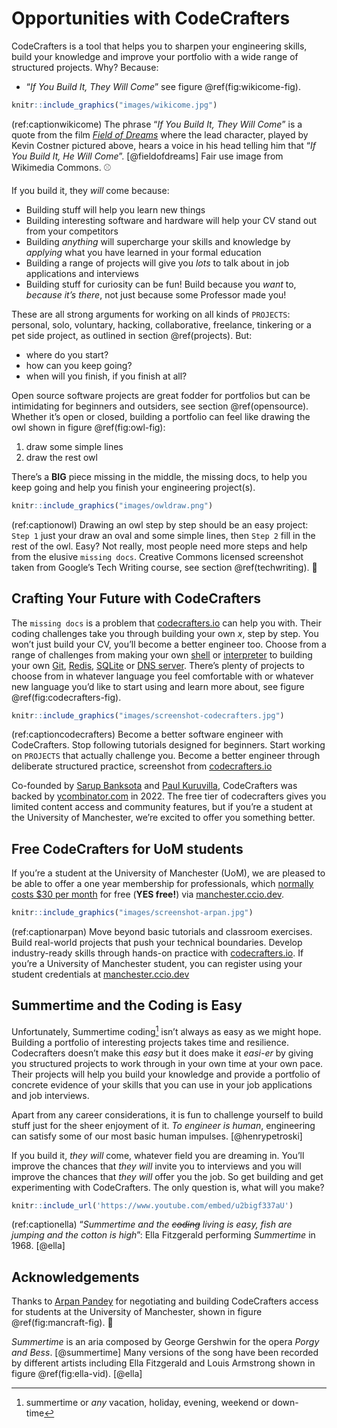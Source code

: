 # Opportunities with CodeCrafters {#crafting}

CodeCrafters is a tool that helps you to sharpen your engineering skills, build your knowledge and improve your portfolio with a wide range of structured projects. Why? Because: 

* “_If You Build It, They Will Come_” see figure \@ref(fig:wikicome-fig).

```r
knitr::include_graphics("images/wikicome.jpg")
```

(ref:captionwikicome) The phrase “_If You Build It, They Will Come_” is a quote from the film _[Field of Dreams](https://en.wikipedia.org/wiki/Field_of_Dreams)_ where the lead character, played by Kevin Costner pictured above, hears a voice in his head telling him that “_If You Build It, He Will Come_”. [@fieldofdreams] Fair use image from Wikimedia Commons. ⚾️

If you build it, they _will_ come because:

* Building stuff will help you learn new things
* Building interesting software and hardware will help your CV stand out from your competitors
* Building *anything* will supercharge your skills and knowledge by _applying_ what you have learned in your formal education
* Building a range of projects will give you _lots_ to talk about in job applications and interviews
* Building stuff for curiosity can be fun! Build because you _want_ to, _because it's there_, not just because some Professor made you! 

These are all strong arguments for working on all kinds of `PROJECTS`: personal, solo, voluntary, hacking, collaborative, freelance, tinkering or a pet side project, as outlined in section \@ref(projects). But:

* where do you start? 
* how can you keep going? 
* when will you finish, if you finish at all?

Open source software projects are great fodder for portfolios but can be intimidating for beginners and outsiders, see section \@ref(opensource). Whether it's open or closed, building a portfolio can feel like drawing the owl shown in figure \@ref(fig:owl-fig): 

1. draw some simple lines 
1.  draw the rest owl 

There's a **BIG** piece missing in the middle, the missing docs, to help you keep going and help you finish your engineering project(s). 

```r
knitr::include_graphics("images/owldraw.png")
```

(ref:captionowl) Drawing an owl step by step should be an easy project: `Step 1` just your draw an oval and some simple lines, then `Step 2` fill in the rest of the owl. Easy? Not really, most people need more steps and help from the elusive `missing docs`. Creative Commons licensed screenshot taken from Google's Tech Writing course, see section \@ref(techwriting). 🦉

## Crafting Your Future with CodeCrafters {#codecrafters}

The `missing docs` is a problem that [codecrafters.io](https://codecrafters.io) can help you with. Their coding challenges take you through building your own $x$, step by step. You won't just build your CV, you'll become a better engineer too. Choose from a range of challenges from making your own [shell](https://en.wikipedia.org/wiki/Shell_(computing)) or [interpreter](https://en.wikipedia.org/wiki/Interpreter_(computing)) to building your own [Git](https://en.wikipedia.org/wiki/Git), [Redis](https://en.wikipedia.org/wiki/Redis), [SQLite](https://en.wikipedia.org/wiki/SQLite) or [DNS server](https://en.wikipedia.org/wiki/Name_server). There's plenty of projects to choose from in whatever language you feel comfortable with or whatever new language you'd like to start using and learn more about, see figure \@ref(fig:codecrafters-fig).

```r
knitr::include_graphics("images/screenshot-codecrafters.jpg")
```

(ref:captioncodecrafters) Become a better software engineer with CodeCrafters. Stop following tutorials designed for beginners. Start working on `PROJECTS` that actually challenge you. Become a better engineer through deliberate structured practice, screenshot from [codecrafters.io](https://codecrafters.io/)

Co-founded by [Sarup Banksota](https://www.linkedin.com/in/sarupbanskota/) and [Paul Kuruvilla](https://www.linkedin.com/in/rohitpaulk/), CodeCrafters was backed by [ycombinator.com](https://www.ycombinator.com/) in 2022. The free tier of codecrafters gives you limited content access and community features, but if you're a student at the University of Manchester, we're excited to offer you something better. 

## Free CodeCrafters for UoM students  {#freecode}

If you're a student at the University of Manchester (UoM), we are pleased to be able to offer a one year membership for professionals, which [normally costs $30 per month](https://codecrafters.io/pricing) for free (**YES free!**) via [manchester.ccio.dev](https://manchester.ccio.dev/).

```r
knitr::include_graphics("images/screenshot-arpan.jpg")
```

(ref:captionarpan) Move beyond basic tutorials and classroom exercises. Build real-world projects that push your technical boundaries. Develop industry-ready skills through hands-on practice with [codecrafters.io](https://codecrafters.io/). If you're a University of Manchester student, you can register using your student credentials at [manchester.ccio.dev](https://manchester.ccio.dev/)

## Summertime and the Coding is Easy {#summertime}

Unfortunately, Summertime coding^[summertime or _any_ vacation, holiday, evening, weekend or down-time] isn't always as easy as we might hope. Building a portfolio of interesting projects takes time and resilience. Codecrafters doesn't make this *easy* but it does make it _easi-er_ by giving you structured projects to work through in your own time at your own pace. Their projects will help you build your knowledge and provide a portfolio of concrete evidence of your skills that you can use in your job applications and job interviews.

Apart from any career considerations, it is fun to challenge yourself to build stuff just for the sheer enjoyment of it. _To engineer is human_, engineering can satisfy some of our most basic human impulses. [@henrypetroski]

If you build it, _they will_ come, whatever field you are dreaming in. You'll improve the chances that _they will_ invite you to interviews and you will improve the chances that _they will_ offer you the job. So get building and get experimenting with CodeCrafters. The only question is, what will you make? 

```r
knitr::include_url('https://www.youtube.com/embed/u2bigf337aU')
```


(ref:captionella) “_Summertime and the ~~coding~~ living is easy, fish are jumping and the cotton is high_”: Ella Fitzgerald performing _Summertime_ in 1968. [@ella]


## Acknowledgements {#ackcraft}

Thanks to [Arpan Pandey](https://simple.arpanpandey.dev/) for negotiating and building CodeCrafters access for students at the University of Manchester, shown in figure \@ref(fig:mancraft-fig). 🙏

_Summertime_ is an aria composed by George Gershwin for the opera _Porgy and Bess_. [@summertime] Many versions of the song have been recorded by different artists including Ella Fitzgerald and Louis Armstrong shown in figure \@ref(fig:ella-vid). [@ella]

